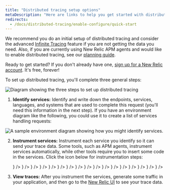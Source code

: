 ```yaml
---
title: "Distributed tracing setup options"
metaDescription: "Here are links to help you get started with distributed tracing"
redirects:
  - /docs/distributed-tracing/enable-configure/quick-start
---
```


















We recommend you do an initial setup of distributed tracing and consider the advanced [Infinite Tracing](/docs/distributed-tracing/infinite-tracing/introduction-infinite-tracing) feature if you are not getting the data you need. Also, if you are currently using New Relic APM agents and would like to enable distributed tracing, see our [planning guide](/docs/distributed-tracing/concepts/distributed-tracing-planning-guide).

Ready to get started? If you don't already have one, [sign up for a New Relic account](https://newrelic.com/signup). It's free, forever!

To set up distributed tracing, you'll complete three general steps: 

![Diagram showing the three steps to set up distributed tracing](./images/arrow-step-diagram-trans.png "Diagram showing the three steps to set up distributed tracing.") 

1. **Identify services:** Identify and write down the endpoints, services, languages, and systems that are used to complete this request (you'll need this information in the next step). If you have an environment diagram like the following, you could use it to create a list of services handling requests:

![A sample environment diagram showing how you might identify services.](./images/identify-services.png "A sample environment diagram showing how you might identify services.") 

2. **Instrument services:** Instrument each service you identify so it can send your trace data. Some tools, such as APM agents, instrument services automatically, while other tools require you to insert some code in the services. Click the icon below for instrumentation steps:

    <TechTileGrid>
      <TechTile
        name="Android mobile monitoring"
        to="/docs/mobile-monitoring/new-relic-mobile-android/get-started/new-relic-mobile-and-dt/"
        icon={<img src={mobilelogo} alt="New Relic Android Mobile"/>}
      />
      <TechTile
        name="APM: C"
        to="/docs/distributed-tracing/enable-configure/language-agents-enable-distributed-tracing"
        icon={<img src={clogo} alt="C"/>}
      />
      <TechTile
        name="APM: Golang"
        to="/docs/distributed-tracing/enable-configure/language-agents-enable-distributed-tracing"
        icon={<img src={gologo} alt="Golang"/>}
      />
      <TechTile
        name="APM: Java"
        to="/docs/distributed-tracing/enable-configure/language-agents-enable-distributed-tracing"
        icon={<img src={javalogo} alt="Java"/>}
      />
      <TechTile
        name="APM: .NET"
        to="/docs/distributed-tracing/enable-configure/language-agents-enable-distributed-tracing"
        icon={<img src={dotnetlogo} alt=".NET"/>}
      /> 
      <TechTile
        name="APM: Node.js"
        to="/docs/distributed-tracing/enable-configure/language-agents-enable-distributed-tracing"
        icon={<img src={nodejslogo} alt="Node.js"/>}
      />
      <TechTile
        name="APM: PHP"
        to="/docs/distributed-tracing/enable-configure/language-agents-enable-distributed-tracing"
        icon={<img src={phplogo} alt="PHP"/>}
      />
      <TechTile
        name="APM: Python"
        to="/docs/distributed-tracing/enable-configure/language-agents-enable-distributed-tracing"
        icon={<img src={pythonlogo} alt="Python"/>}
      />
      <TechTile
        name="APM: Ruby"
        to="/docs/distributed-tracing/enable-configure/language-agents-enable-distributed-tracing"
        icon={<img src={rubylogo} alt="Ruby"/>}
      />
      <TechTile
        name="AWS Lambda Functions"
        to="/docs/serverless-function-monitoring/aws-lambda-monitoring/enable-lambda-monitoring/"
        icon={<img src={awslambdalogo} alt="AWS Lambda Functions"/>}
      />
      <TechTile
        name="AWS X-Ray"
        to="/docs/integrations/amazon-integrations/aws-integrations-list/aws-x-ray-monitoring-integration"
        icon={<img src={awsxraylogo} alt="AWS X-Ray"/>}
      />
      <TechTile
        name="Browser monitoring"
        to="/docs/browser/new-relic-browser/browser-pro-features/browser-data-distributed-tracing"
        icon={<img src={browserlogo} alt="New Relic Browser"/>}
      />
      <TechTile
        name="iOS mobile monitoring"
        to="/docs/mobile-monitoring/new-relic-mobile-ios/get-started/new-relic-ios-and-dt"
        icon={<img src={mobilelogo} alt="New Relic iOS Mobile"/>}
      />
      <TechTile
        name="Kamon"
        to="/docs/integrations/open-source-telemetry-integrations/kamon/kamon-reporter"
        icon={<img src={kamonlogo} alt="Kamon"/>}
      />
      <TechTile
        name="OpenTelemetry"
        to="/docs/integrations/open-source-telemetry-integrations/opentelemetry/opentelemetry-quick-start"
        icon={<img src={opentelemetrylogo} alt="OpenTelemetry"/>}
      />
      <TechTile
        name="Trace API: generic format"
        to="/docs/understand-dependencies/distributed-tracing/trace-api/report-new-relic-format-traces-trace-api"
        icon={<img src={newreliclogo} alt="New Relic format: use your own integration"/>}
      />
      <TechTile
        name="Trace API: Zipkin format"
        to="/docs/understand-dependencies/distributed-tracing/trace-api/report-zipkin-format-traces-trace-api"
        icon={<img src={zipkinlogo} alt="Zipkin format custom integration"/>}
      />
    </TechTileGrid>

3. **View traces:** After you instrument the services, generate some traffic in your application, and then go to the [New Relic UI](https://one.newrelic.com/launcher/distributed-tracing.launcher) to see your trace data.
